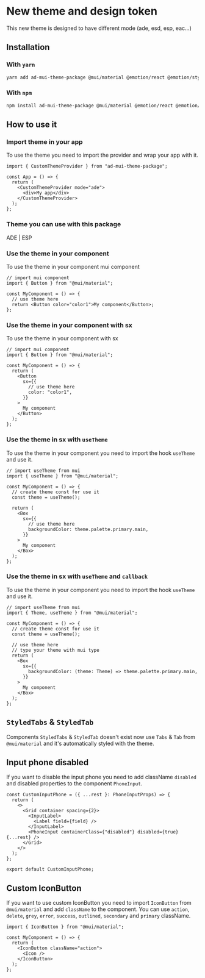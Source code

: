 
<Meta title="Welcome/Get Started" />

# New theme and design token

This new theme is designed to have different mode (ade, esd, esp, eac...)

## Installation

### With `yarn`

```bash
yarn add ad-mui-theme-package @mui/material @emotion/react @emotion/styled
```

### With `npm`

```bash
npm install ad-mui-theme-package @mui/material @emotion/react @emotion/styled
```

## How to use it

### Import theme in your app

To use the theme you need to import the provider and wrap your app with it.

```tsx
import { CustomThemeProvider } from "ad-mui-theme-package";

const App = () => {
  return (
    <CustomThemeProvider mode="ade">
      <div>My app</div>
    </CustomThemeProvider>
  );
};
```

### Theme you can use with this package

ADE | ESP

### Use the theme in your component

To use the theme in your component mui component

```tsx
// import mui component
import { Button } from "@mui/material";

const MyComponent = () => {
  // use theme here
  return <Button color="color1">My component</Button>;
};
```

### Use the theme in your component with sx

To use the theme in your component with sx

```tsx
// import mui component
import { Button } from "@mui/material";

const MyComponent = () => {
  return (
    <Button
      sx={{
        // use theme here
        color: "color1",
      }}
    >
      My component
    </Button>
  );
};
```

### Use the theme in sx with `useTheme`

To use the theme in your component you need to import the hook `useTheme` and use it.

```tsx
// import useTheme from mui
import { useTheme } from "@mui/material";

const MyComponent = () => {
  // create theme const for use it
  const theme = useTheme();

  return (
    <Box
      sx={{
        // use theme here
        backgroundColor: theme.palette.primary.main,
      }}
    >
      My component
    </Box>
  );
};
```

### Use the theme in sx with `useTheme` and `callback`

To use the theme in your component you need to import the hook `useTheme` and use it.

```tsx
// import useTheme from mui
import { Theme, useTheme } from "@mui/material";

const MyComponent = () => {
  // create theme const for use it
  const theme = useTheme();

  // use theme here
  // type your theme with mui type
  return (
    <Box
      sx={{
        backgroundColor: (theme: Theme) => theme.palette.primary.main,
      }}
    >
      My component
    </Box>
  );
};
```

## `StyledTabs` & `StyledTab`

Components `StyledTabs` & `StyledTab` doesn't exist now use `Tabs` & `Tab` from `@mui/material` and it's automatically styled with the theme.

## Input phone disabled

If you want to disable the input phone you need to add className `disabled` and disabled properties to the component `PhoneInput`.

```tsx
const CustomInputPhone = ({ ...rest }: PhoneInputProps) => {
  return (
    <>
      <Grid container spacing={2}>
        <InputLabel>
          <Label field={field} />
        </InputLabel>
        <PhoneInput containerClass={"disabled"} disabled={true} {...rest} />
      </Grid>
    </>
  );
};

export default CustomInputPhone;
```

## Custom IconButton

If you want to use custom IconButton you need to import `IconButton` from `@mui/material` and add `className` to the component. You can use `action`, `delete`, `grey`, `error`, `success`, `outlined`, `secondary` and `primary` className.

```tsx
import { IconButton } from "@mui/material";

const MyComponent = () => {
  return (
    <IconButton className="action">
      <Icon />
    </IconButton>
  );
};
```
